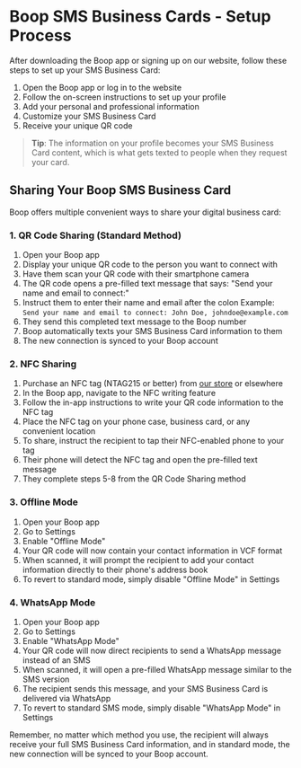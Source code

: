 # Boop SMS Business Cards - Setup Process

After downloading the Boop app or signing up on our website, follow these steps to set up your SMS Business Card:

1. Open the Boop app or log in to the website
2. Follow the on-screen instructions to set up your profile
3. Add your personal and professional information
4. Customize your SMS Business Card
5. Receive your unique QR code

> **Tip**: The information on your profile becomes your SMS Business Card content, which is what gets texted to people when they request your card.

## Sharing Your Boop SMS Business Card

Boop offers multiple convenient ways to share your digital business card:

### 1. QR Code Sharing (Standard Method)

1. Open your Boop app
2. Display your unique QR code to the person you want to connect with
3. Have them scan your QR code with their smartphone camera
4. The QR code opens a pre-filled text message that says: "Send your name and email to connect:"
5. Instruct them to enter their name and email after the colon
   Example: `Send your name and email to connect: John Doe, johndoe@example.com`
6. They send this completed text message to the Boop number
7. Boop automatically texts your SMS Business Card information to them
8. The new connection is synced to your Boop account

### 2. NFC Sharing

1. Purchase an NFC tag (NTAG215 or better) from [our store](https://shop.boop.vip/) or elsewhere
2. In the Boop app, navigate to the NFC writing feature
3. Follow the in-app instructions to write your QR code information to the NFC tag
4. Place the NFC tag on your phone case, business card, or any convenient location
5. To share, instruct the recipient to tap their NFC-enabled phone to your tag
6. Their phone will detect the NFC tag and open the pre-filled text message
7. They complete steps 5-8 from the QR Code Sharing method

### 3. Offline Mode

1. Open your Boop app
2. Go to Settings
3. Enable "Offline Mode"
4. Your QR code will now contain your contact information in VCF format
5. When scanned, it will prompt the recipient to add your contact information directly to their phone's address book
6. To revert to standard mode, simply disable "Offline Mode" in Settings

### 4. WhatsApp Mode

1. Open your Boop app
2. Go to Settings
3. Enable "WhatsApp Mode"
4. Your QR code will now direct recipients to send a WhatsApp message instead of an SMS
5. When scanned, it will open a pre-filled WhatsApp message similar to the SMS version
6. The recipient sends this message, and your SMS Business Card is delivered via WhatsApp
7. To revert to standard SMS mode, simply disable "WhatsApp Mode" in Settings

Remember, no matter which method you use, the recipient will always receive your full SMS Business Card information, and in standard mode, the new connection will be synced to your Boop account.
